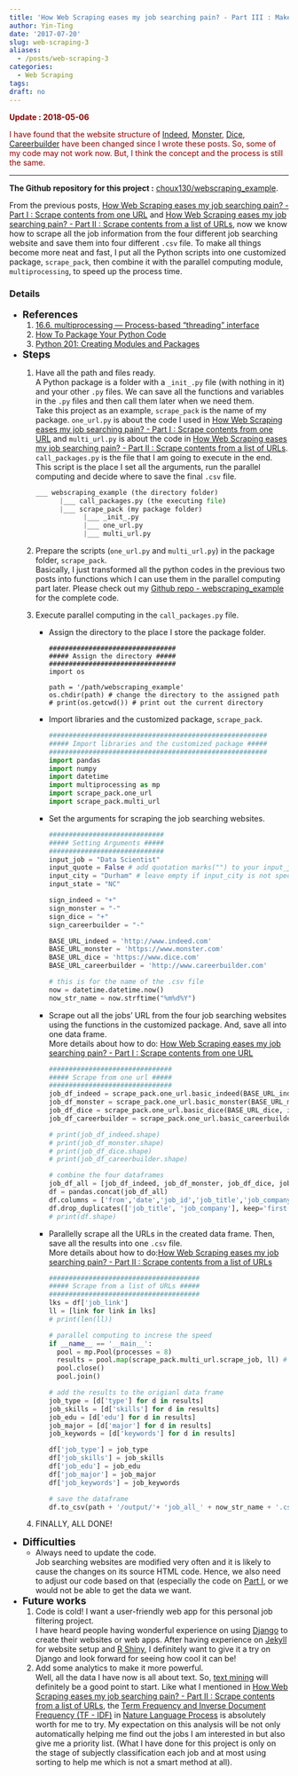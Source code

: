 ```yaml
---
title: 'How Web Scraping eases my job searching pain? - Part III : Make it More Efficient'
author: Yin-Ting
date: '2017-07-20'
slug: web-scraping-3
aliases: 
  - /posts/web-scraping-3
categories:
  - Web Scraping
tags:
draft: no
---
```

<font color="darkred">
**Update : 2018-05-06** <br /> 

I have found that the website structure of <a href="https://www.indeed.com/">Indeed</a>, <a href="https://www.monster.com/">Monster</a>, <a href="http://www.dice.com/">Dice</a>, <a href="http://www.careerbuilder.com/">Careerbuilder</a> have been changed since I wrote these posts. So, some of my code may not work now. But, I think the concept and the process is still the same. 
</font> 

<hr />

**The Github repository for this project :** [choux130/webscraping_example](https://github.com/choux130/webscraping_example).

From the previous posts,  <a href="/posts/web-scraping-1/">How Web Scraping eases my job searching pain? - Part I : Scrape contents from one URL</a> and  <a href="/posts/web-scraping-2/">How Web Scraping eases my job searching pain? - Part II : Scrape contents from a list of URLs</a>, now we know how to scrape all the job information from the four different job searching website and save them into four different `.csv` file. To make all things become more neat and fast, I put all the Python scripts into one customized package, `scrape_pack`, then combine it with the parallel computing module, `multiprocessing`, to speed up the process time. 

### Details
* **<font size="4">References</font>** <br />
  1. [16.6. multiprocessing — Process-based “threading” interface](https://docs.python.org/2/library/multiprocessing.html)
  2. [How To Package Your Python Code](https://python-packaging.readthedocs.io/en/latest/)
  3. [Python 201: Creating Modules and Packages](https://www.blog.pythonlibrary.org/2012/07/08/python-201-creating-modules-and-packages/)
  
* **<font size="4">Steps</font>** <br />
  1. Have all the path and files ready. <br />
    <span>A Python package is a folder with a `_init_.py` file (with nothing in it) and your other `.py` files. We can save all the functions and variables in the `.py` files and then call them later when we need them. <br />
  Take this project as an example, `scrape_pack` is the name of my package. `one_url.py` is about the code I used in <a href="/posts/web-scraping-1/">How Web Scraping eases my job searching pain? - Part I : Scrape contents from one URL</a> and `multi_url.py` is about the code in <a href="/posts/web-scraping-2/">How Web Scraping eases my job searching pain? - Part II : Scrape contents from a list of URLs</a>. `call_packages.py` is the file that I am going to execute in the end. This script is the place I set all the arguments, run the parallel computing and decide where to save the final `.csv` file. </span>
  
        ```python
        ___ webscraping_example (the directory folder)
              |___ call_packages.py (the executing file)
              |___ scrape_pack (my package folder)
                    |___ _init_.py 
                    |___ one_url.py
                    |___ multi_url.py
        ```

  2. Prepare the scripts (`one_url.py` and `multi_url.py`) in the package folder, `scrape_pack`. <br />
    <span>Basically, I just transformed all the python codes in the previous two posts into functions which I can use them in the parallel computing part later. Please check out my [Github repo - webscraping_example](https://github.com/choux130/webscraping_example) for the complete code.</span>
    
  3. Execute parallel computing in the `call_packages.py` file. 
      * Assign the directory to the place I store the package folder. 
        
        ``` 
        ################################
        ##### Assign the directory #####
        ################################
        import os
      
        path = '/path/webscraping_example'
        os.chdir(path) # change the directory to the assigned path
        # print(os.getcwd()) # print out the current directory
        ```
        
      * Import libraries and the customized package, `scrape_pack`.
        
        ```python
        #######################################################
        ##### Import libraries and the customized package #####
        #######################################################
        import pandas
        import numpy
        import datetime
        import multiprocessing as mp
        import scrape_pack.one_url
        import scrape_pack.multi_url
        ```
        
      * Set the arguments for scraping the job searching websites.
        
        ```python
        #############################
        ##### Setting Arguments #####
        #############################
        input_job = "Data Scientist"
        input_quote = False # add quotation marks("") to your input_job
        input_city = "Durham" # leave empty if input_city is not specified
        input_state = "NC"
  
        sign_indeed = "+"
        sign_monster = "-"
        sign_dice = "+"
        sign_careerbuilder = "-"

        BASE_URL_indeed = 'http://www.indeed.com'
        BASE_URL_monster = 'https://www.monster.com'
        BASE_URL_dice = 'https://www.dice.com'
        BASE_URL_careerbuilder = 'http://www.careerbuilder.com'

        # this is for the name of the .csv file
        now = datetime.datetime.now()
        now_str_name = now.strftime("%m%d%Y")
        ```
        
      * Scrape out all the jobs' URL from the four job searching websites using the functions in the customized package. And, save all into one data frame.<br /> 
        <span>More details about how to do: <a href="/posts/web-scraping-1/">How Web Scraping eases my job searching pain? - Part I : Scrape contents from one URL</a></span>
       
        ```python
        ###############################
        ##### Scrape from one url #####
        ###############################
        job_df_indeed = scrape_pack.one_url.basic_indeed(BASE_URL_indeed, input_job, input_city, input_state, input_quote, sign_indeed)
        job_df_monster = scrape_pack.one_url.basic_monster(BASE_URL_monster, input_job, input_city, input_state, input_quote, sign_monster)
        job_df_dice = scrape_pack.one_url.basic_dice(BASE_URL_dice, input_job, input_city, input_state, input_quote, sign_dice)
        job_df_careerbuilder = scrape_pack.one_url.basic_careerbuilder(BASE_URL_careerbuilder, input_job, input_city, input_state, input_quote, sign_careerbuilder)

        # print(job_df_indeed.shape)
        # print(job_df_monster.shape)
        # print(job_df_dice.shape)
        # print(job_df_careerbuilder.shape)
      
        # combine the four dataframes
        job_df_all = [job_df_indeed, job_df_monster, job_df_dice, job_df_careerbuilder]
        df = pandas.concat(job_df_all)
        df.columns = ['from','date','job_id','job_title','job_company','job_location','job_link']
        df.drop_duplicates(['job_title', 'job_company'], keep='first') # delete duplicates
        # print(df.shape)
        ```
            
      * Parallelly scrape all the URLs in the created data frame. Then, save all the results into one `.csv` file. <br />
        <span>More details about how to do:<a href="/posts/web-scraping-2/">How Web Scraping eases my job searching pain? - Part II : Scrape contents from a list of URLs</a></span>
        
        ```python
        ######################################
        ##### Scrape from a list of URLs #####
        ######################################
        lks = df['job_link']
        ll = [link for link in lks]
        # print(len(ll))

        # parallel computing to increse the speed
        if __name__ == '__main__':
          pool = mp.Pool(processes = 8)
          results = pool.map(scrape_pack.multi_url.scrape_job, ll) # save the results
          pool.close()
          pool.join()
        
        # add the results to the origianl data frame 
        job_type = [d['type'] for d in results]
        job_skills = [d['skills'] for d in results]
        job_edu = [d['edu'] for d in results]
        job_major = [d['major'] for d in results]
        job_keywords = [d['keywords'] for d in results]

        df['job_type'] = job_type 
        df['job_skills'] = job_skills
        df['job_edu'] = job_edu
        df['job_major'] = job_major
        df['job_keywords'] = job_keywords

        # save the dataframe
        df.to_csv(path + '/output/'+ 'job_all_' + now_str_name + '.csv')
        ```
    4. FINALLY, ALL DONE! 
    
* **<font size="4">Difficulties</font>** <br />
  * Always need to update the code. <br />
       <span>Job searching websites are modified very often and it is likely to cause the changes on its source HTML code. Hence, we also need to adjust our code based on that (especially the code on <a href="/posts/web-scraping-1/">Part I</a>, or we would not be able to get the data we want.</span>
    
* **<font size="4">Future works</font>** <br />
  1. Code is cold! I want a user-friendly web app for this personal job filtering project. <br />
        <span>I have heard people having wonderful experience on using [Django](https://www.djangoproject.com/) to create their websites or web apps. After having experience on [Jekyll](https://jekyllrb.com/) for website setup and [R Shiny](https://shiny.rstudio.com/), I definitely want to give it a try on Django and look forward for seeing how cool it can be!</span>
    2. Add some analytics to make it more powerful. <br />
       <span>Well, all the data I have now is all about text. So, [text mining](https://en.wikipedia.org/wiki/Text_mining) will definitely be a good point to start. Like what I mentioned in <a href="/posts/web-scraping-2/">How Web Scraping eases my job searching pain? - Part II : Scrape contents from a list of URLs</a>, the [Term Frequency and Inverse Document Frequency (TF - IDF)](https://janav.wordpress.com/2013/10/27/tf-idf-and-cosine-similarity/) in [Nature Language Process](https://blog.algorithmia.com/introduction-natural-language-processing-nlp/) is absolutely worth for me to try. My expectation on this analysis will be not only automatically helping me find out the jobs I am interested in but also give me a priority list. (What I have done for this project is only on the stage of subjectly classification each job and at most using sorting to help me which is not a smart method at all).  
       </span>